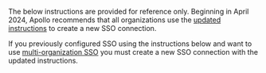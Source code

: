<Caution>

The below instructions are provided for reference only. Beginning in April 2024, Apollo recommends that all organizations use the [updated instructions](#setup) to create a new SSO connection.

If you previously configured SSO using the instructions below and want to use [multi-organization SSO](./multi-organization) you must create a new SSO connection with the updated instructions.

</Caution>
